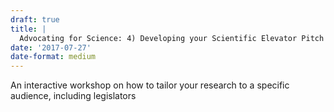 ```yaml
---
draft: true 
title: |
  Advocating for Science: 4) Developing your Scientific Elevator Pitch
date: '2017-07-27'
date-format: medium 
---
```



An interactive workshop on how to tailor your research to a specific audience, including legislators


